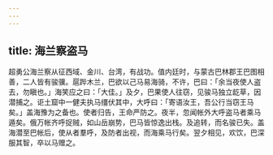 ```yaml
---
---
---
```

title: 海兰察盗马
---



超勇公海兰察从征西域、金川、台湾，有战功。值内廷时，与蒙古巴林郡王巴图相善，二人皆有骏骥。扈跸木兰，巴欲以己马易海骑，不许，巴曰：「余当夜使人盗去，勿瞋也。」海笑应之曰：「大佳。」及夕，巴果使人往窃，见骏马独立龁草，因潜捕之。讵土窟中一健夫执马缰伏其中，大呼曰：「寄语汝王，吾公行当窃王马矣。」盖海豫为之备也。使者归告，王命严防之。夜半，忽闻帐外大呼盗马者乘马遁矣。俄万帐齐呼捉贼，如山岳崩势，巴马皆惊逸出栈。及追转，而名骏已失。盖海潜至巴帐后，使从者羣呼，及防者出视，而海乘马行矣。翌夕相见，欢饮，巴深服其智，卒以马赠之。
